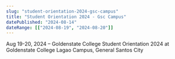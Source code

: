 ```yaml
---
slug: "student-orientation-2024-gsc-campus"
title: "Student Orientation 2024 - Gsc Campus"
datePublished: "2024-08-14"
dateRange: [["2024-08-19", "2024-08-20"]]
---
```


<!--- content start --->

Aug 19-20, 2024 – Goldenstate College Student Orientation 2024 at Goldenstate College Lagao Campus, General Santos City

<!--- content end --->